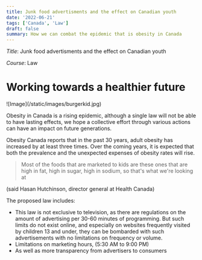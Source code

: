 ```yaml
---
title: Junk food advertisments and the effect on Canadian youth
date: '2022-06-21'
tags: ['Canada', 'Law']
draft: false
summary: How we can combat the epidemic that is obesity in Canada
---
```


_Title_: Junk food advertisments and the effect on Canadian youth

_Course_: Law

# Working towards a healthier future

<div className="flex flex-wrap -mx-2 overflow-hidden xl:-mx-2">
  <div className="my-1 px-2 overflow-hidden xl:my-1 xl:px-2 xl:w-1/2 cursor-pointer transition duration-500 ease-in transform hover:scale-125 rounded-lg">
    ![Image](/static/images/burgerkid.jpg)
  </div>
</div>

Obesity in Canada is a rising epidemic, although a single law will not be able to have lasting effects, we hope a collective effort through various actions can have an impact on future generations.  

Obesity Canada reports that in the past 30 years, adult obesity has increased by at least three times. Over the coming years, it is expected that both the prevalence and the unexpected expenses of obesity rates will rise.

> Most of the foods that are marketed to kids are these ones that are high in fat, high in sugar, high in sodium, so that's what we're looking at 

(said Hasan Hutchinson, director general at Health Canada)

The proposed law includes:

- This law is not exclusive to television, as there are regulations on the amount of advertising per 30-60 minutes of programming.  But such limits do not exist online, and especially on websites frequently visited by children 13 and under, they can be bombarded with such advertisements with no limitations on frequency or volume.
- Limitations on marketing hours, (5:30 AM to 9:00 PM)
- As well as more transparency from advertisers to consumers
